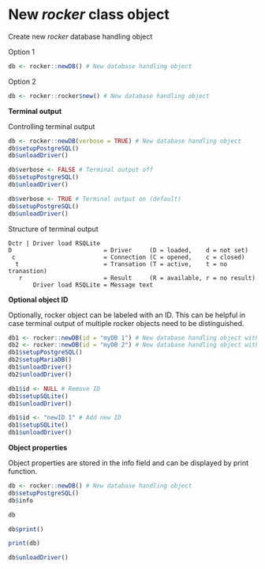 # New *rocker* class object

Create new *rocker* database handling object

Option 1

```r
db <- rocker::newDB() # New database handling object
```

Option 2

```r
db <- rocker::rocker$new() # New database handling object
```

__Terminal output__

Controlling terminal output

```r
db <- rocker::newDB(verbose = TRUE) # New database handling object
db$setupPostgreSQL()
db$unloadDriver()
```

```r
db$verbose <- FALSE # Terminal output off
db$setupPostgreSQL()
db$unloadDriver()
```

```r
db$verbose <- TRUE # Terminal output on (default)
db$setupPostgreSQL()
db$unloadDriver()
```

Structure of terminal output

```
Dctr | Driver load RSQLite
D                          = Driver     (D = loaded,    d = not set)
 c                         = Connection (C = opened,    c = closed)
  t                        = Transation (T = active,    t = no tranastion)
   r                       = Result     (R = available, r = no result)
       Driver load RSQLite = Message text

```

__Optional object ID__

Optionally, rocker object can be labeled with an ID. This can be helpful in case terminal output of multiple rocker objects need to be distinguished.

```r
db1 <- rocker::newDB(id = "myDB 1") # New database handling object with ID
db2 <- rocker::newDB(id = "myDB 2") # New database handling object with ID
db1$setupPostgreSQL()
db2$setupMariaDB()
db1$unloadDriver()
db2$unloadDriver()
```

```r
db1$id <- NULL # Remove ID
db1$setupSQLite()
db1$unloadDriver()
```

```r
db1$id <- "newID 1" # Add new ID
db1$setupSQLite()
db1$unloadDriver()
```

__Object properties__

Object properties are stored in the info field and can be displayed by print function.

```r
db <- rocker::newDB() # New database handling object
db$setupPostgreSQL()
db$info
```

```r
db
```

```r
db$print()
```

```r
print(db)
```

```r
db$unloadDriver()
```

